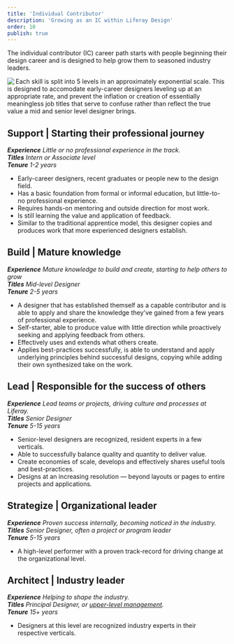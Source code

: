 ```yaml
---
title: 'Individual Contributor'
description: 'Growing as an IC within Liferay Design'
order: 10
publish: true
---
```



The individual contributor (IC) career path starts with people beginning their design career and is designed to help grow them to seasoned industry leaders.

<Image
	size="large"
	align="left"
	margin="4rem auto"
	src="/images/handbook/grow/career-paths/growth-chart.png"
	rounded
	dropShadow
	caption="To provide room for growth and relevance in the market, each skill is assessed on an exponential scale."
/>

Each skill is split into 5 levels in an approximately exponential scale. This is designed to accomodate early-career designers leveling up at an appropriate rate, and prevent the inflation or creation of essentially meaningless job titles that serve to confuse rather than reflect the true value a mid and senior level designer brings.

## Support | Starting their professional journey

_**Experience** Little or no professional experience in the track._ <br/>
_**Titles** Intern or Associate level_ <br/>
_**Tenure** 1-2 years_

-   Early-career designers, recent graduates or people new to the design field.
-   Has a basic foundation from formal or informal education, but little-to-no professional experience.
-   Requires hands-on mentoring and outside direction for most work.
-   Is still learning the value and application of feedback.
-   Similar to the traditional apprentice model, this designer copies and produces work that more experienced designers establish.

## Build | Mature knowledge

_**Experience** Mature knowledge to build and create, starting to help others to grow_ <br/>
_**Titles** Mid-level Designer_ <br/>
_**Tenure** 2-5 years_

-   A designer that has established themself as a capable contributor and is able to apply and share the knowledge they've gained from a few years of professional experience.
-   Self-starter, able to produce value with little direction while proactively seeking and applying feedback from others.
-   Effectively uses and extends what others create.
-   Applies best-practices successfully, is able to understand and apply underlying principles behind successful designs, copying while adding their own synthesized take on the work.

## Lead | Responsible for the success of others

_**Experience** Lead teams or projects, driving culture and processes at Liferay._ <br/>
_**Titles** Senior Designer_ <br/>
_**Tenure** 5-15 years_

-   Senior-level designers are recognized, resident experts in a few verticals.
-   Able to successfully balance quality and quantity to deliver value.
-   Create economies of scale, develops and effectively shares useful tools and best-practices.
-   Designs at an increasing resolution — beyond layouts or pages to entire projects and applications.

## Strategize | Organizational leader

_**Experience** Proven success internally, becoming noticed in the industry._ <br/>
_**Titles** Senior Designer, often a project or program leader_ <br/>
_**Tenure** 5-15 years_

-   A high-level performer with a proven track-record for driving change at the organizational level.

## Architect | Industry leader

_**Experience** Helping to shape the industry._ <br/>
_**Titles** Principal Designer, or [upper-level management](.././management#vp-of-design)._ <br/>
_**Tenure** 15+ years_

-   Designers at this level are recognized industry experts in their respective verticals.
